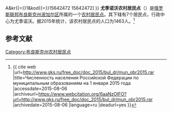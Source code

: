 {{Infobox Settlement
| official_name = 尤季诺沃农村居民点
| native_name = Юдиновское сельское поселение
| settlement_type = [[农村居民点|农村居民点]]
| subdivision_type = [[国家|国家]]
| subdivision_type1 = [[州_(俄罗斯)|州]]
| subdivision_type2 = [[区_(苏联)|区]]
| subdivision_name = {{RUS}}
| subdivision_name1 = [[布良斯克州|布良斯克州]]
| subdivision_name2 = [[波加尔区|波加尔区]]
| seat_type = 行政中心
| seat = 尤季诺沃
| population_as_of=2015
| population_footnotes = <ref name=stat />
| population_total = 1463
| coordinates_display = inline,title
| latd =  | latm =  | lats =  | latNS = N
| longd =  | longm =  | longs =  | longEW = E
| timezone = [[莫斯科时间|MSK]]
| utc_offset = +3
| blank_name = [[俄罗斯市政土地区划代码|OKTMO编码]]
| blank_info = [http://classif.spb.ru/classificators/view/tma.php?st{{=}}A&kr{{=}}1&kod{{=}}15642472 15642472]
}}
'''尤季诺沃农村居民点'''（{{lang-ru|Юдиновское сельское поселение}}）是[[俄罗斯联邦|俄罗斯联邦]][[布良斯克州|布良斯克州]][[波加尔区|波加尔区]]所属的一个[[农村居民点|农村居民点]]。其下辖有7个居民点，行政中心为尤季诺沃。据2015年统计，该农村居民点的人口为1463人。<ref name=stat>{{ cite web |url=http://www.gks.ru/free_doc/doc_2015/bul_dr/mun_obr2015.rar |title=Численность населения Российской Федерации по муниципальным образованиям на 1 января 2015 года |accessdate=2015-08-06 |archiveurl=https://www.webcitation.org/6aaNzOlFO?url=http://www.gks.ru/free_doc/doc_2015/bul_dr/mun_obr2015.rar |archivedate=2015-08-06 |language=ru |deadurl=yes }}</ref>

== 参考文献 ==
{{reflist}}

{{Russia-stub}}

[[Category:布良斯克州农村居民点|Category:布良斯克州农村居民点]]